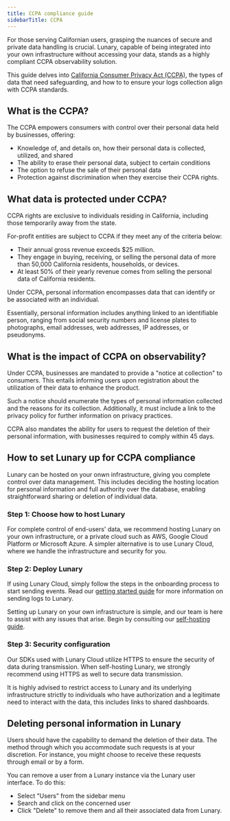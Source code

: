 ```yaml
---
title: CCPA compliance guide
sidebarTitle: CCPA
---
```


For those serving Californian users, grasping the nuances of secure and private data handling is crucial. Lunary, capable of being integrated into your own infrastructure without accessing your data, stands as a highly compliant CCPA observability solution.

This guide delves into [California Consumer Privacy Act (CCPA)](https://oag.ca.gov/privacy/ccpa), the types of data that need safeguarding, and how to to ensure your logs collection align with CCPA standards.

## What is the CCPA?

The CCPA empowers consumers with control over their personal data held by businesses, offering:

- Knowledge of, and details on, how their personal data is collected, utilized, and shared
- The ability to erase their personal data, subject to certain conditions
- The option to refuse the sale of their personal data
- Protection against discrimination when they exercise their CCPA rights.

## What data is protected under CCPA?

CCPA rights are exclusive to individuals residing in California, including those temporarily away from the state.

For-profit entities are subject to CCPA if they meet any of the criteria below:

- Their annual gross revenue exceeds $25 million.
- They engage in buying, receiving, or selling the personal data of more than 50,000 California residents, households, or devices.
- At least 50% of their yearly revenue comes from selling the personal data of California residents.

Under CCPA, personal information encompasses data that can identify or be associated with an individual.

Essentially, personal information includes anything linked to an identifiable person, ranging from social security numbers and license plates to photographs, email addresses, web addresses, IP addresses, or pseudonyms.

## What is the impact of CCPA on observability?

Under CCPA, businesses are mandated to provide a "notice at collection" to consumers. This entails informing users upon registration about the utilization of their data to enhance the product.

Such a notice should enumerate the types of personal information collected and the reasons for its collection. Additionally, it must include a link to the privacy policy for further information on privacy practices.

CCPA also mandates the ability for users to request the deletion of their personal information, with businesses required to comply within 45 days.

## How to set Lunary up for CCPA compliance

Lunary can be hosted on your onwn infrastructure, giving you complete control over data management. This includes deciding the hosting location for personal information and full authority over the database, enabling straightforward sharing or deletion of individual data.

### Step 1: Choose how to host Lunary

For complete control of end-users' data, we recommend hosting Lunary on your own infrastructure, or a private cloud such as AWS, Google Cloud Platform or Microsoft Azure. A simpler alternative is to use Lunary Cloud, where we handle the infrastructure and security for you.

### Step 2: Deploy Lunary

If using Lunary Cloud, simply follow the steps in the onboarding process to start sending events. Read our [getting started guide](/docs/get-started) for more information on sending logs to Lunary. 

Setting up Lunary on your own infrastructure is simple, and our team is here to assist with any issues that arise. Begin by consulting our [self-hosting guide](/docs/more/self-hosting/docker).

### Step 3: Security configuration

Our SDKs used with Lunary Cloud utilize HTTPS to ensure the security of data during transmission. When self-hosting Lunary, we strongly recommend using HTTPS as well to secure data transmission.

It is highly advised to restrict access to Lunary and its underlying infrastructure strictly to individuals who have authorization and a legitimate need to interact with the data, this includes links to shared dashboards.

## Deleting personal information in Lunary

Users should have the capability to demand the deletion of their data. The method through which you accommodate such requests is at your discretion. For instance, you might choose to receive these requests through email or by a form.

You can remove a user from a Lunary instance via the Lunary user interface. To do this:

- Select "Users" from the sidebar menu
- Search and click on the concerned user
- Click "Delete" to remove them and all their associated data from Lunary.
